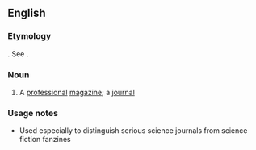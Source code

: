 ==English==

===Etymology===
{{compound|pro|zine}}. See {{term|pro|lang=en||professional}}.

===Noun===
{{en-noun}}

# A [[professional]] [[magazine]]; a [[journal]]

===Usage notes===
*Used especially to distinguish serious science journals from science fiction fanzines